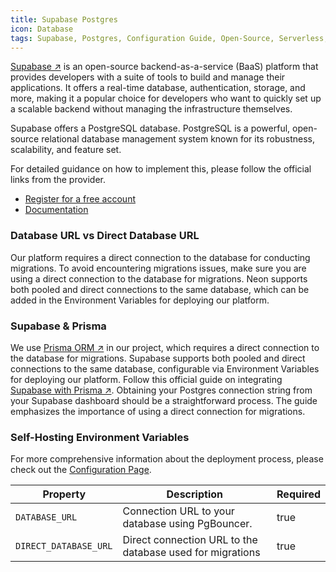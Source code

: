 ```yaml
---
title: Supabase Postgres
icon: Database
tags: Supabase, Postgres, Configuration Guide, Open-Source, Serverless, Cloud, Database, Autoscaling, Branching, Developer Experience, Compute, Storage, baas, firebase, backend, real-time database, authentication, storage, prisma, orm, migrations, direct connection, pooled connection, environment variables
---
```


[Supabase ↗](https://supabase.com/?ref=basestack.co) is an open-source backend-as-a-service (BaaS) platform that provides developers with a suite of tools to build and manage their applications. It offers a real-time database, authentication, storage, and more, making it a popular choice for developers who want to quickly set up a scalable backend without managing the infrastructure themselves.

Supabase offers a PostgreSQL database. PostgreSQL is a powerful, open-source relational database management system known for its robustness, scalability, and feature set.

For detailed guidance on how to implement this, please follow the official links from the provider.

- [Register for a free account](https://supabase.com/dashboard/sign-in?returnTo=/projects?ref=basestack.co)
- [Documentation](https://supabase.com/docs?ref=basestack.co)

### Database URL vs Direct Database URL

Our platform requires a direct connection to the database for conducting migrations. To avoid encountering migrations issues, make sure you are using a direct connection to the database for migrations. Neon supports both pooled and direct connections to the same database, which can be added in the Environment Variables for deploying our platform.

### Supabase & Prisma

We use [Prisma ORM ↗](https://www.prisma.io/?ref=basestack.co) in our project, which requires a direct connection to the database for migrations. Supabase supports both pooled and direct connections to the same database, configurable via Environment Variables for deploying our platform. Follow this official guide on integrating [Supabase with Prisma ↗](https://supabase.com/partners/integrations/prisma?ref=basestack.co). Obtaining your Postgres connection string from your Supabase dashboard should be a straightforward process. The guide emphasizes the importance of using a direct connection for migrations.

### Self-Hosting Environment Variables

For more comprehensive information about the deployment process, please check
out the [Configuration Page](/content/self-hosting#environment-variables).

| Property              | Description                                               | Required |
| --------------------- | --------------------------------------------------------- | -------- |
| `DATABASE_URL`        | Connection URL to your database using PgBouncer.          | true     |
| `DIRECT_DATABASE_URL` | Direct connection URL to the database used for migrations | true     |
